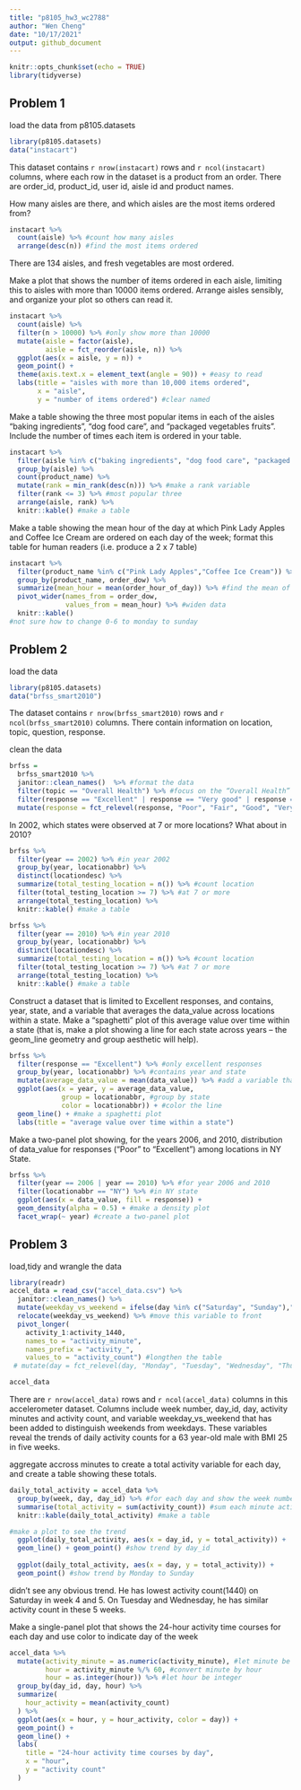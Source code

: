 ```yaml
---
title: "p8105_hw3_wc2788"
author: "Wen Cheng"
date: "10/17/2021"
output: github_document
---
```


```r
knitr::opts_chunk$set(echo = TRUE)
library(tidyverse)
```

## Problem 1

load the data from  p8105.datasets
```r
library(p8105.datasets)
data("instacart")
```
This dataset contains `r nrow(instacart)` rows and `r ncol(instacart)` columns, where each row in the dataset is a product from an order. There are order_id, product_id, user id, aisle id and product names. 

How many aisles are there, and which aisles are the most items ordered from?
```r
instacart %>% 
  count(aisle) %>% #count how many aisles
  arrange(desc(n)) #find the most items ordered
```
There are 134 aisles, and fresh vegetables are most ordered. 

Make a plot that shows the number of items ordered in each aisle, limiting this to aisles with more than 10000 items ordered. Arrange aisles sensibly, and organize your plot so others can read it.
```r
instacart %>% 
  count(aisle) %>% 
  filter(n > 10000) %>% #only show more than 10000
  mutate(aisle = factor(aisle), 
         aisle = fct_reorder(aisle, n)) %>% 
  ggplot(aes(x = aisle, y = n)) + 
  geom_point() + 
  theme(axis.text.x = element_text(angle = 90)) + #easy to read
  labs(title = "aisles with more than 10,000 items ordered",
       x = "aisle",
       y = "number of items ordered") #clear named
```

Make a table showing the three most popular items in each of the aisles “baking ingredients”, “dog food care”, and “packaged vegetables fruits”. Include the number of times each item is ordered in your table.
```r
instacart %>%
  filter(aisle %in% c("baking ingredients", "dog food care", "packaged vegetables fruits")) %>% #select aisles
  group_by(aisle) %>%
  count(product_name) %>%
  mutate(rank = min_rank(desc(n))) %>% #make a rank variable
  filter(rank <= 3) %>% #most popular three
  arrange(aisle, rank) %>%
  knitr::kable() #make a table
```

Make a table showing the mean hour of the day at which Pink Lady Apples and Coffee Ice Cream are ordered on each day of the week; format this table for human readers (i.e. produce a 2 x 7 table)
```r
instacart %>%
  filter(product_name %in% c("Pink Lady Apples","Coffee Ice Cream")) %>% #select two prodcuts
  group_by(product_name, order_dow) %>%
  summarize(mean_hour = mean(order_hour_of_day)) %>% #find the mean of order hour
  pivot_wider(names_from = order_dow,
              values_from = mean_hour) %>% #widen data
  knitr::kable()
#not sure how to change 0-6 to monday to sunday
```

## Problem 2
load the data 
```r
library(p8105.datasets)
data("brfss_smart2010") 
```
The dataset contains `r nrow(brfss_smart2010)` rows and  `r ncol(brfss_smart2010)` columns. There contain information on location, topic, question, response. 

clean the data
```r
brfss = 
  brfss_smart2010 %>%
  janitor::clean_names()  %>% #format the data
  filter(topic == "Overall Health") %>% #focus on the “Overall Health” topic
  filter(response == "Excellent" | response == "Very good" | response == "Good" | response == "Fair" | response == "Poor") %>% #include only responses from “Excellent” to “Poor”
  mutate(response = fct_relevel(response, "Poor", "Fair", "Good", "Very good", "Excellent")) #taking levels ordered
```

In 2002, which states were observed at 7 or more locations? What about in 2010?
```r
brfss %>%
  filter(year == 2002) %>% #in year 2002
  group_by(year, locationabbr) %>%
  distinct(locationdesc) %>% 
  summarize(total_testing_location = n()) %>% #count location
  filter(total_testing_location >= 7) %>% #at 7 or more
  arrange(total_testing_location) %>%
  knitr::kable() #make a table

brfss %>%
  filter(year == 2010) %>% #in year 2010
  group_by(year, locationabbr) %>%
  distinct(locationdesc) %>%
  summarize(total_testing_location = n()) %>% #count location
  filter(total_testing_location >= 7) %>% #at 7 or more
  arrange(total_testing_location) %>%
  knitr::kable() #make a table
```

Construct a dataset that is limited to Excellent responses, and contains, year, state, and a variable that averages the data_value across locations within a state. Make a “spaghetti” plot of this average value over time within a state (that is, make a plot showing a line for each state across years – the geom_line geometry and group aesthetic will help).
```r
brfss %>%
  filter(response == "Excellent") %>% #only excellent responses
  group_by(year, locationabbr) %>% #contains year and state
  mutate(average_data_value = mean(data_value)) %>% #add a variable that averages the data_value
  ggplot(aes(x = year, y = average_data_value, 
             group = locationabbr, #group by state
             color = locationabbr)) + #color the line
  geom_line() + #make a spaghetti plot
  labs(title = "average value over time within a state")
```

Make a two-panel plot showing, for the years 2006, and 2010, distribution of data_value for responses (“Poor” to “Excellent”) among locations in NY State.
```r
brfss %>%
  filter(year == 2006 | year == 2010) %>% #for year 2006 and 2010
  filter(locationabbr == "NY") %>% #in NY state
  ggplot(aes(x = data_value, fill = response)) +
  geom_density(alpha = 0.5) + #make a density plot
  facet_wrap(~ year) #create a two-panel plot
```
## Problem 3

load,tidy and wrangle the data
```r
library(readr)
accel_data = read_csv("accel_data.csv") %>%
  janitor::clean_names() %>%
  mutate(weekday_vs_weekend = ifelse(day %in% c("Saturday", "Sunday"),"weekend", "weekday")) %>% # add weekday vs weekend variable
  relocate(weekday_vs_weekend) %>% #move this variable to front
  pivot_longer(
    activity_1:activity_1440,
    names_to = "activity_minute",
    names_prefix = "activity_",
    values_to = "activity_count") #longthen the table
 # mutate(day = fct_relevel(day, "Monday", "Tuesday", "Wednesday", "Thursday", "Friday", "Saturday", "Sunday")) 

accel_data
```
There are `r nrow(accel_data)` rows and `r ncol(accel_data)` columns in this accelerometer dataset. Columns include week number, day_id, day, activity minutes and activity count, and variable weekday_vs_weekend that has been added to distinguish weekends from weekdays. These variables reveal the trends of daily activity counts for a 63 year-old male with BMI 25 in five weeks.

aggregate accross minutes to create a total activity variable for each day, and create a table showing these totals.
```r
daily_total_activity = accel_data %>%
  group_by(week, day, day_id) %>% #for each day and show the week number
  summarise(total_activity = sum(activity_count)) #sum each minute activity count
  knitr::kable(daily_total_activity) #make a table

#make a plot to see the trend
  ggplot(daily_total_activity, aes(x = day_id, y = total_activity)) +
  geom_line() + geom_point() #show trend by day_id
  
  ggplot(daily_total_activity, aes(x = day, y = total_activity)) +
  geom_point() #show trend by Monday to Sunday
```
didn't see any obvious trend. He has lowest activity count(1440) on Saturday in week 4 and 5. On Tuesday and Wednesday, he has similar activity count in these 5 weeks. 

Make a single-panel plot that shows the 24-hour activity time courses for each day and use color to indicate day of the week
```r
accel_data %>%
  mutate(activity_minute = as.numeric(activity_minute), #let minute be numeric
         hour = activity_minute %/% 60, #convert minute by hour
         hour = as.integer(hour)) %>% #let hour be integer
  group_by(day_id, day, hour) %>%
  summarize(
    hour_activity = mean(activity_count)
  ) %>%
  ggplot(aes(x = hour, y = hour_activity, color = day)) +
  geom_point() +
  geom_line() +
  labs(
    title = "24-hour activity time courses by day",
    x = "hour",
    y = "activity count"
  )
```

